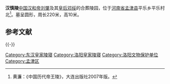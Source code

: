 {{for|刘苌的慎陵|献县汉墓群}}
{{文物保护单位
| 级别 = 全国
| 名称 = [[洛南东汉帝陵|洛南东汉帝陵]]<br />慎陵
| 图片 = 
| 编号 = 7-0612
| 分类 = 古墓葬
| 时代 = [[东汉|汉]]
| 所在 = [[河南省|河南省]] [[洛阳市|洛阳市]] [[孟津县|孟津县]]
| 登录 = 2013年
| Cat = 河南全国重点文物保护单位
}}
'''汉慎陵'''[[中国|中国]][[汉和帝|汉和帝刘肇]]及其[[邓绥|皇后邓绥]]的合葬陵园，位于[[河南省|河南省]][[孟津县|孟津县]]平乐乡平乐村北<ref>黄濂：《中国历代帝王陵》，大连出版社2007年版。</ref>。墓呈圆形，周长220米，高10米。

== 参考文献 ==
{{Reflist}}

{{-}}
{{Emperors tomb in Han}}

[[Category:东汉皇家陵寝|Category:东汉皇家陵寝]]
[[Category:洛阳皇家陵寝|Category:洛阳皇家陵寝]]
[[Category:洛阳文物保护单位|Category:洛阳文物保护单位]]
[[Category:孟津区|Category:孟津区]]